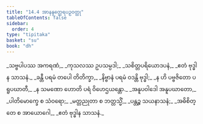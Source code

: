 ```yaml
---
title: "14.4 အာနန္ဒတ္ထေရပဉှဝတ္ထု"
tableOfContents: false
sidebar:
  order: 4
type: "tipitaka"
basket: "su"
book: "dh"
---
```



<DynamicBreadcrumb />

<Division number="183" book="dh">

<Paragraph number="197" type="verses" book="dh">
_သဗ္ဗပါပဿ အကရဏံ,_  
_ကုသလဿ ဥပသမ္ပဒါ;_  
_သစိတ္တပရိယောဒပနံ,_  
_ဧတံ ဗုဒ္ဓါန သာသနံ._  

</Paragraph>

</Division>
<Division number="184" book="dh">

<Paragraph number="198" type="verses" book="dh">
_ခန္တီ ပရမံ တပေါ တိတိက္ခာ,_  
_နိဗ္ဗာနံ ပရမံ ဝဒန္တိ ဗုဒ္ဓါ;_  
_န ဟိ ပဗ္ဗဇိတော ပရူပဃာတီ,_  
_န သမဏော ဟောတိ ပရံ ဝိဟေဌယန္တော._  

</Paragraph>

</Division>
<Division number="185" book="dh">

<Paragraph number="199" type="verses" book="dh">
_အနူပဝါဒေါ အနူပဃာတော,_  
_ပါတိမောက္ခေ စ သံဝရော;_  
_မတ္တညုတာ စ ဘတ္တသ္မိံ,_  
_ပန္တဉ္စ သယနာသနံ;_  
_အဓိစိတ္တေ စ အာယောဂေါ,_  
_ဧတံ ဗုဒ္ဓါန သာသနံ._
</Paragraph>
</Division>
